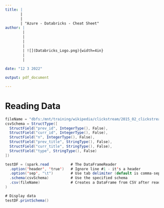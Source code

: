 ```yaml
---
title: |
       |
       |
       | "Azure - Databricks - Cheat Sheet"
author: |
        |
        |
        | 
        | 
        | ![](Databricks_Logo.png){width=4in}  
        |
        |
        
date: "12 3 2022"

output: pdf_document

---
```


\newpage
# Reading Data 

```java
fileName = "dbfs:/mnt/training/wikipedia/clickstream/2015_02_clickstream.tsv"
csvSchema = StructType([
  StructField("prev_id", IntegerType(), False),
  StructField("curr_id", IntegerType(), False),
  StructField("n", IntegerType(), False),
  StructField("prev_title", StringType(), False),
  StructField("curr_title", StringType(), False),
  StructField("type", StringType(), False)
])

testDF = (spark.read          # The DataFrameReader
  .option('header', 'true')   # Ignore line #1 - it's a header
  .option('sep', "\t")        # Use tab delimiter (default is comma-separator)
  .schema(csvSchema)          # Use the specified schema
  .csv(fileName)              # Creates a DataFrame from CSV after reading in the file
)

# Display data
testDF.printSchema()

```
